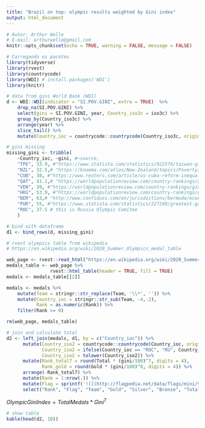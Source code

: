 ---
title: "Brazil on top: olympic results weighted by Gini index"
output: html_document
---

```{r setup, include=FALSE}
# Autor: Arthur Welle
# E-mail: arthurwelle@gmail.com
knitr::opts_chunk$set(echo = TRUE, warning = FALSE, message = FALSE)

# Carregando os pacotes
library(tidyverse) 
library(rvest)
library(countrycode)
library(WDI) # install.packages('WDI')
library(knitr)
```

```{r}
# data from gini World Bank (WDI)
d <- WDI::WDI(indicator = "SI.POV.GINI", extra = TRUE)  %>% 
    drop_na(SI.POV.GINI) %>% 
    select(gini = SI.POV.GINI, year, Country_iso3c = iso3c) %>% 
    group_by(Country_iso3c) %>%
    arrange(year) %>% 
    slice_tail() %>% 
    mutate(Country_ioc = countrycode::countrycode(Country_iso3c, origin = 'wb', destination = 'ioc')) 
```

```{r}
# gini missing
missing_gini <- tribble(
    ~Country_ioc, ~gini, #~source,
    "TPE", 33.9, #"https://www.statista.com/statistics/922574/taiwan-gini-index/", # taiwan
    "NZL", 32.5,# "https://knoema.com/atlas/New-Zealand/topics/Poverty/Income-Inequality/GINI-index,",# new zeeland
    "CUB", 38, #"https://www.reuters.com/article/us-cuba-reform-inequality-idUSN1033501920080410",  # Cuba
    "QAT", 41.1,# "https://worldpopulationreview.com/country-rankings/gini-coefficient-by-country", # Qatar
    "VEN", 39, #"https://worldpopulationreview.com/country-rankings/gini-coefficient-by-country", # Venezuela
    "HKG", 53.9, #"https://worldpopulationreview.com/country-rankings/gini-coefficient-by-country", # hong kong
    "BER", 63,# "http://www.confiduss.com/en/jurisdictions/bermuda/economy/", # Bermuda
    "PUR", 55, #"https://www.statista.com/statistics/227249/greatest-gap-between-rich-and-poor-by-us-state/", #Puerto Rico (PUR)
    "ROC", 37.5 # this is Russia Olympic Comitee
    ) 

# bind with dataframe
d1 <- bind_rows(d, missing_gini)
```


```{r}
# rvest olympics table from wikipedia
# https://en.wikipedia.org/wiki/2020_Summer_Olympics_medal_table

web_page <- rvest::read_html("https://en.wikipedia.org/wiki/2020_Summer_Olympics_medal_table")
medals_table <- web_page %>% 
                rvest::html_table(header = TRUE, fill = TRUE)
medals <- medals_table[[2]]

medals <- medals %>% 
    mutate(Team = stringr::str_replace(Team, '\\*', '')) %>% 
    mutate(Country_ioc = stringr::str_sub(Team, -4,-2),
           Rank = as.numeric(Rank)) %>% 
    filter(Rank >= 0)

rm(web_page, medals_table)
```

```{r}
# join and calculate total
d2 <- left_join(medals, d1, by = c("Country_ioc")) %>% 
      mutate(Country_iso2 = countrycode::countrycode(Country_ioc, origin = 'ioc', destination = 'iso2c'),
             Country_iso2 = ifelse(Country_ioc == "ROC", "RU", Country_iso2),
             Country_iso2 = tolower(Country_iso2)) %>% 
      mutate(Rank_total7 = round(Total * (gini/100)^7, digits = 4),
             Rank_gold = round(Gold * (gini/100)^8, digits = 4)) %>% 
      arrange(-Rank_total7) %>% 
      mutate(Rank = 1:nrow(.)) %>% 
      mutate(Flag = sprintf('![](http://flagpedia.net/data/flags/mini/%s.png)', Country_iso2)) %>% 
      select("Rank", "Flag", "Team", "Gold", "Silver", "Bronze", "Total" , "Gini" = "gini", "Olympic Gini Index" = "Rank_total7")

```


$Olympic Gini Index = Total Medals * Gini^7$

```{r results='asis', echo=FALSE}
# show table
kable(head(d2, 10))
```